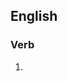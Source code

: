 ==English==
{{wikipedia}}

===Verb===
{{head|en|verb form}}

# {{present participle of|en|conference|nocat=1}}